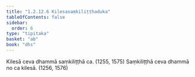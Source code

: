 ```yaml
---
title: "1.2.12.6 Kilesasaṃkiliṭṭhaduka"
tableOfContents: false
sidebar:
  order: 6
type: "tipitaka"
basket: "ab"
book: "dhs"
---
```



<DynamicBreadcrumb />

<Division number="102" book="dhs">

<Paragraph number="238" book="dhs">
Kilesā ceva dhammā saṃkiliṭṭhā ca. (<Emphasis>1255, 1575</Emphasis>)
</Paragraph>

<Paragraph number="239" book="dhs">
Saṃkiliṭṭhā ceva dhammā no ca kilesā. (<Emphasis>1256, 1576</Emphasis>)
</Paragraph>
</Division>